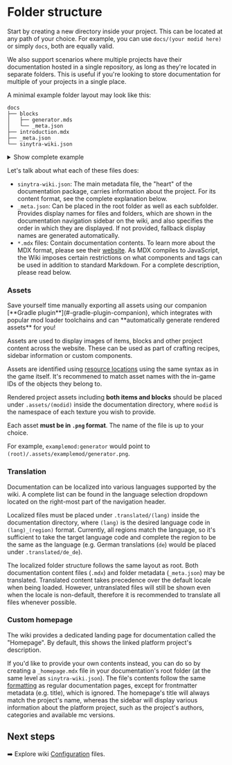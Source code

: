 # Folder structure

Start by creating a new directory inside your project. This can be located at any path of your choice.
For example, you can use `docs/(your modid here)` or simply `docs`, both are equally valid.

<Callout>
    We also support scenarios where multiple projects have their documentation hosted in a single repository, as long
    as they're located in separate folders.
    This is useful if you're looking to store documentation for multiple of your projects in a single place.
</Callout>

A minimal example folder layout may look like this:

```
docs
├── blocks
│   ├── generator.mds
│   └── _meta.json
├── introduction.mdx
├── _meta.json
└── sinytra-wiki.json
```

<details>
    <summary>Show complete example</summary>

    Here is a complete example including assets and translations.

    ```
    docs
    ├── .assets
    │   └── examplemod
    │       └── generator.png
    ├── .translated
    │   └── de_de
    │       └── blocks
    │           ├── generator.mdx
    │           └── _meta.json
    ├── blocks
    │   ├── generator.mds
    │   └── _meta.json
    ├── introduction.mdx
    ├── _meta.json
    └── sinytra-wiki.json
    ```
</details>

Let's talk about what each of these files does:
- `sinytra-wiki.json`: The main metadata file, the "heart" of the documentation package, carries information about the
project. For its content format, see the complete explanation below.
- `_meta.json`: Can be placed in the root folder as well as each subfolder. Provides display names for files and
folders, which are shown in the documentation navigation sidebar on the wiki, and also specifies the order in which
they are displayed. If not provided, fallback display names are generated automatically.
- `*.mdx` files: Contain documentation contents. To learn more about the MDX format, please see their
[website](https://mdxjs.com/). As MDX compiles to JavaScript, the Wiki imposes certain restrictions on what components
and tags can be used in addition to standard Markdown. For a complete description, please read below.

### Assets

<Callout>
    Save yourself time manually exporting all assets using our companion [**Gradle plugin**](#-gradle-plugin-companion),
    which integrates with popular mod loader toolchains and can **automatically generate rendered assets** for you!
</Callout>

Assets are used to display images of items, blocks and other project content across the website. These can be used as
part of crafting recipes, sidebar information or custom components.

Assets are identified using [resource locations](https://minecraft.wiki/w/Resource_location) using the same syntax as
in the game itself. It's recommened to match asset names with the in-game IDs of the objects they belong to.

Rendered project assets including **both items and blocks** should be placed under `.assets/(modid)` inside the
documentation directory, where `modid` is the namespace of each texture you wish to provide.

Each asset **must be in `.png` format**. The name of the file is up to your choice.

For example, `examplemod:generator` would point to `(root)/.assets/examplemod/generator.png`.

### Translation

Documentation can be localized into various languages supported by the wiki. A complete list can be found in the
language selection dropdown located on the right-most part of the navigation header.

Localized files must be placed under `.translated/(lang)` inside the documentation directory, where
`(lang)` is the desired language code in `(lang)_(region)` format. Currently, all regions match the language, so
it's sufficient to take the target language code and complete the region to be the same as the language
(e.g. German translations (`de`) would be placed under `.translated/de_de`).

The localized folder structure follows the same layout as root. Both documentation content files (`.mdx`) and folder
metadata (`_meta.json`) may be translated. Translated content takes precedence over the default locale when being
loaded. However, untranslated files will still be shown even when the locale is non-default, therefore it is
recommended to translate all files whenever possible.

### Custom homepage

The wiki provides a dedicated landing page for documentation called the "Homepage". By default, this shows the
linked platform project's description.

If you'd like to provide your own contents instead, you can do so by creating a `_homepage.mdx` file in your
documentation's root folder (at the same level as `sinytra-wiki.json`). The file's contents follow the same
[formatting](devs/format) as regular documentation pages, except for frontmatter metadata (e.g. title), which is ignored.
The homepage's title will always match the project's name, whereas the sidebar will display various information about
the platform project, such as the project's authors, categories and available mc versions.

## Next steps

➡️ Explore wiki [Configuration](config) files.